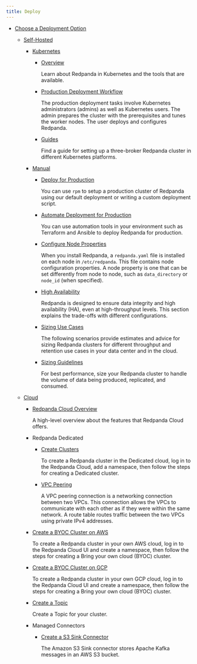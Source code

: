 ```yaml
---
title: Deploy
---
```


<head>
    <meta name="title" content="Deploy | Redpanda Docs"/>
    <meta name="description" content="Deploy."/>
</head>

- [Choose a Deployment Option](../deploy/deployment-option)
  - [Self-Hosted](../deploy/deployment-option/self-hosted)
    - [Kubernetes](../deploy/deployment-option/self-hosted/kubernetes)
        - [Overview](../deploy/deployment-option/self-hosted/kubernetes/kubernetes-production-deployment)

            Learn about Redpanda in Kubernetes and the tools that are available.

        - [Production Deployment Workflow](../deploy/deployment-option/self-hosted/kubernetes/production-workflow)

            The production deployment tasks involve Kubernetes administrators (admins) as well as Kubernetes users. The admin prepares the cluster with the prerequisites and tunes the worker nodes. The user deploys and configures Redpanda.

        - [Guides](../deploy/deployment-option/self-hosted/kubernetes/get-started-dev)

            Find a guide for setting up a three-broker Redpanda cluster in different Kubernetes platforms.

    - [Manual](../deploy/deployment-option/self-hosted/manual)

      - [Deploy for Production](../deploy/deployment-option/self-hosted/manual/production/production-deployment)
        
          You can use `rpm` to setup a production cluster of Redpanda using our default deployment or writing a custom deployment script.

      - [Automate Deployment for Production](../deploy/deployment-option/self-hosted/manual/production/production-deployment-automation)
        
          You can use automation tools in your environment such as Terraform and Ansible to deploy Redpanda for production.

      - [Configure Node Properties](../deploy/deployment-option/self-hosted/manual/node-property-configuration)

          When you install Redpanda, a `redpanda.yaml` file is installed on each node in `/etc/redpanda`. This file contains node configuration properties. A node property is one that can be set differently from node to node, such as `data_directory` or `node_id` (when specified).

      - [High Availability](../deploy/deployment-option/self-hosted/manual/high-availability)

          Redpanda is designed to ensure data integrity and high availability (HA), even at high-throughput levels. This section explains the trade-offs with different configurations.

      - [Sizing Use Cases](../deploy/deployment-option/self-hosted/manual/sizing-use-cases)
        
          The following scenarios provide estimates and advice for sizing Redpanda clusters for different throughput and retention use cases in your data center and in the cloud.

      - [Sizing Guidelines](../deploy/deployment-option/self-hosted/manual/sizing)

          For best performance, size your Redpanda cluster to handle the volume of data being produced, replicated, and consumed.


  - [Cloud](../deploy/deployment-option/cloud)
    - [Redpanda Cloud Overview](../deploy/deployment-option/cloud/dedicated-byoc)

        A high-level overview about the features that Redpanda Cloud offers.

    - Redpanda Dedicated
      - [Create Clusters](../deploy/deployment-option/cloud/create-dedicated-cloud-cluster-aws)
        
        To create a Redpanda cluster in the Dedicated cloud, log in to the Redpanda Cloud, add a namespace, then follow the steps for creating a Dedicated cluster.

      - [VPC Peering](../deploy/deployment-option/cloud/vpc-peering)
      
        A VPC peering connection is a networking connection between two VPCs. This connection allows the VPCs to communicate with each other as if they were within the same network. A route table routes traffic between the two VPCs using private IPv4 addresses.

    - [Create a BYOC Cluster on AWS](../deploy/deployment-option/cloud/create-byoc-cluster-aws)

        To create a Redpanda cluster in your own AWS cloud, log in to the Redpanda Cloud UI and create a namespace, then follow the steps for creating a Bring your own cloud (BYOC) cluster.

    - [Create a BYOC Cluster on GCP](../deploy/deployment-option/cloud/create-byoc-cluster-gcp)

        To create a Redpanda cluster in your own GCP cloud, log in to the Redpanda Cloud UI and create a namespace, then follow the steps for creating a Bring your own cloud (BYOC) cluster.

    - [Create a Topic](../deploy/deployment-option/cloud/create-topic)

        Create a Topic for your cluster.

    - Managed Connectors
      - [Create a S3 Sink Connector](../deploy/deployment-option/cloud/managed-connectors/create-s3-sink-connector)
      
        The Amazon S3 Sink connector stores Apache Kafka messages in an AWS S3 bucket.